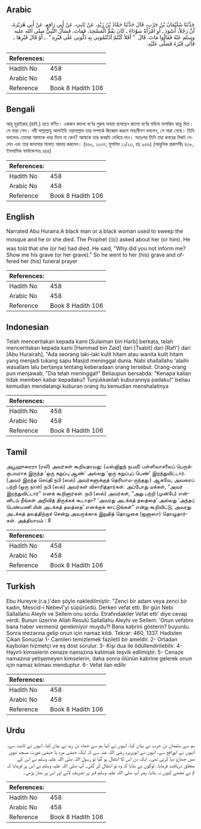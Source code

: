 ## Arabic


<div dir="rtl" lang="ar" style={{fontSize:'larger',backgroundColor:'#f8f9fa',padding:20}}>
حَدَّثَنَا سُلَيْمَانُ بْنُ حَرْبٍ، قَالَ حَدَّثَنَا حَمَّادُ بْنُ زَيْدٍ، عَنْ ثَابِتٍ، عَنْ أَبِي رَافِعٍ، عَنْ أَبِي هُرَيْرَةَ، أَنَّ رَجُلاً، أَسْوَدَ ـ أَوِ امْرَأَةً سَوْدَاءَ ـ كَانَ يَقُمُّ الْمَسْجِدَ، فَمَاتَ، فَسَأَلَ النَّبِيُّ صلى الله عليه وسلم عَنْهُ فَقَالُوا مَاتَ‏.‏ قَالَ ‏ "‏ أَفَلاَ كُنْتُمْ آذَنْتُمُونِي بِهِ دُلُّونِي عَلَى قَبْرِهِ ‏"‏‏.‏ ـ أَوْ قَالَ قَبْرِهَا ـ فَأَتَى قَبْرَهُ فَصَلَّى عَلَيْهِ‏.‏
</div>
<div style={{backgroundColor:'#f8f9fa',padding:20, marginBottom: 10}}><table> <thead> <tr> <th>References:</th> <th></th> </tr> </thead> <tbody><tr><td>Hadith No</td><td>458</td></tr><tr><td>Arabic No</td><td>458</td></tr><tr><td>Reference</td><td>Book 8 Hadith 106</td></tr></tbody></table></div>

## Bengali


<div dir="ltr" lang="bn" style={{fontSize:'larger',backgroundColor:'#f8f9fa',padding:20}}>
আবূ হুরাইরাহ্ (রাযি.) হতে বর্ণিত। একজন কালো বর্ণের পুরুষ অথবা বলেছেন কালো বর্ণের মহিলা মাসজিদ ঝাড়ু দিত। সে মারা গেল। নবী সাল্লাল্লাহু আলাইহি ওয়াসাল্লাম তার সম্পর্কে জিজ্ঞেস করলে সাহাবীগণ বললেন, সে মারা গেছে। তিনি বললেনঃ তোমরা আমাকে খবর দিলে না কেন? আমাকে তার কবরটা দেখিয়ে দাও। অতঃপর তিনি তার কবরের নিকট গেলেন এবং তার জানাযার সালাত আদায় করলেন। (৪৬০, ১৩৩৭; মুসলিম ১১/২৩, হাঃ ৯৫৬) (আধুনিক প্রকাশনীঃ ৪৩৮, ইসলামিক ফাউন্ডেশনঃ ৪৪৪)
</div>
<div style={{backgroundColor:'#f8f9fa',padding:20, marginBottom: 10}}><table> <thead> <tr> <th>References:</th> <th></th> </tr> </thead> <tbody><tr><td>Hadith No</td><td>458</td></tr><tr><td>Arabic No</td><td>458</td></tr><tr><td>Reference</td><td>Book 8 Hadith 106</td></tr></tbody></table></div>

## English


<div dir="ltr" lang="en" style={{fontSize:'larger',backgroundColor:'#f8f9fa',padding:20}}>
Narrated Abu Huraira:A black man or a black woman used to sweep the mosque and he or she died. The Prophet (ﷺ) asked about her (or him). He was told that she (or he) had died. He said, "Why did you not inform me? Show me his grave (or her grave)." So he went to her (his) grave and offered her (his) funeral prayer
</div>
<div style={{backgroundColor:'#f8f9fa',padding:20, marginBottom: 10}}><table> <thead> <tr> <th>References:</th> <th></th> </tr> </thead> <tbody><tr><td>Hadith No</td><td>458</td></tr><tr><td>Arabic No</td><td>458</td></tr><tr><td>Reference</td><td>Book 8 Hadith 106</td></tr></tbody></table></div>

## Indonesian


<div dir="ltr" lang="id" style={{fontSize:'larger',backgroundColor:'#f8f9fa',padding:20}}>
Telah menceritakan kepada kami [Sulaiman bin Harb] berkata, telah menceritakan kepada kami [Hammad bin Zaid] dari [Tsabit] dari [Rafi'] dari [Abu Hurairah], "Ada seorang laki-laki kulit hitam atau wanita kulit hitam yang menjadi tukang sapu Masjid meninggal dunia. Nabi shallallahu 'alaihi wasallam lalu bertanya tentang keberadaan orang tersebut. Orang-orang pun menjawab, "Dia telah meninggal!" Beliaupun bersabda: "Kenapa kalian tidak memberi kabar kepadaku? Tunjukkanlah kuburannya padaku!" beliau kemudian mendatangi kuburan orang itu kemudian menshalatinya
</div>
<div style={{backgroundColor:'#f8f9fa',padding:20, marginBottom: 10}}><table> <thead> <tr> <th>References:</th> <th></th> </tr> </thead> <tbody><tr><td>Hadith No</td><td>458</td></tr><tr><td>Arabic No</td><td>458</td></tr><tr><td>Reference</td><td>Book 8 Hadith 106</td></tr></tbody></table></div>

## Tamil


<div dir="ltr" lang="ta" style={{fontSize:'larger',backgroundColor:'#f8f9fa',padding:20}}>
அபூஹுரைரா (ரலி) அவர்கள் கூறியதாவது: (மஸ்ஜிதுந் நபவீ) பள்ளிவாசலைப் பெருக்குபவராக இருந்த ‘ஒரு கறுப்பு ஆண்’ அல்லது ‘ஒரு கறுப்புப் பெண்’ இறந்துவிட்டார். (அவர் இறந்த செய்தி நபி (ஸல்) அவர்களுக்குத் தெரியாம-ருந்தது.) ஆகவே, அவரைப் பற்றி (ஒரு நாள்) நபி (ஸல்) அவர்கள் விசாரித்தார்கள். அப்போது மக்கள், “அவர் இறந்துவிட்டார்” எனக் கூறினார்கள். நபி (ஸல்) அவர்கள், “அது பற்றி (முன்பே) என்னிடம் நீங்கள் அறிவித் திருக்கக் கூடாதா? ‘அவரது அடக்கத் தலத்தை’ அல்லது ‘அந்தப் பெண்மணி யின் அடக்கத் தலத்தை’ எனக்குக் காட்டுங்கள்” என்று கூறிவிட்டு, அவரது அடக்கத் தலத்திற்குச் சென்று அவருக்காக இறுதித் தொழுகை (ஜனாஸா) தொழுதார்கள். அத்தியாயம் : 8
</div>
<div style={{backgroundColor:'#f8f9fa',padding:20, marginBottom: 10}}><table> <thead> <tr> <th>References:</th> <th></th> </tr> </thead> <tbody><tr><td>Hadith No</td><td>458</td></tr><tr><td>Arabic No</td><td>458</td></tr><tr><td>Reference</td><td>Book 8 Hadith 106</td></tr></tbody></table></div>

## Turkish


<div dir="ltr" lang="tr" style={{fontSize:'larger',backgroundColor:'#f8f9fa',padding:20}}>
Ebu Hureyre (r.a.)'den şöyle nakledilmiştir: "Zenci bir adam veya zenci bir kadın, Mescid-i Nebevî'yi süpürürdü. Derken vefat etti. Bir gün Nebi Sallallahu Aleyhi ve Sellem onu sordu. Etrafındakiler Vefat etti' diye cevap verdi. Bunun üzerine Allah Resulü Sallallahu Aleyhi ve Sellem: 'Onun vefatını bana haber vermeniz gerekmiyor muydu?! Bana kabrini gösterin? buyurdu. Sonra mezarına gelip onun için namaz kıldı. Tekrar: 460, 1337. Hadisten Çıkan Sonuçlar 1- Camileri temizlemek faziletli bir ameldir. 2- Ortadan kaybolan hizmetçi ve eş dost sorulur. 3- Kişi dua ile ödüllendirilebilir. 4- Hayırlı kimselerin cenaze namazına katılmak teşvik edilmiştir. 5- Cenaze namazına yetişemeyen kimselerin, daha sonra ölünün kabrine gelerek onun için namaz kılması menduptur. 6- Vefat ilan edilir
</div>
<div style={{backgroundColor:'#f8f9fa',padding:20, marginBottom: 10}}><table> <thead> <tr> <th>References:</th> <th></th> </tr> </thead> <tbody><tr><td>Hadith No</td><td>458</td></tr><tr><td>Arabic No</td><td>458</td></tr><tr><td>Reference</td><td>Book 8 Hadith 106</td></tr></tbody></table></div>

## Urdu


<div dir="rtl" lang="ur" style={{fontSize:'larger',backgroundColor:'#f8f9fa',padding:20}}>
ہم سے سلیمان بن حرب نے بیان کیا، انہوں نے کہا ہم سے حماد بن زید نے بیان کیا، انہوں نے ثابت سے، انہوں نے ابورافع سے، انہوں نے ابوہریرہ رضی اللہ عنہ سے کہ ایک حبشی مرد یا حبشی عورت مسجد نبوی میں جھاڑو دیا کرتی تھی۔ ایک دن اس کا انتقال ہو گیا تو رسول اللہ صلی اللہ علیہ وسلم نے اس کے متعلق دریافت فرمایا۔ لوگوں نے بتایا کہ وہ تو انتقال کر گئی۔ آپ صلی اللہ علیہ وسلم نے اس پر فرمایا کہ تم نے مجھے کیوں نہ بتایا، پھر آپ صلی اللہ علیہ وسلم قبر پر تشریف لائے اور اس پر نماز پڑھی۔
</div>
<div style={{backgroundColor:'#f8f9fa',padding:20, marginBottom: 10}}><table> <thead> <tr> <th>References:</th> <th></th> </tr> </thead> <tbody><tr><td>Hadith No</td><td>458</td></tr><tr><td>Arabic No</td><td>458</td></tr><tr><td>Reference</td><td>Book 8 Hadith 106</td></tr></tbody></table></div>